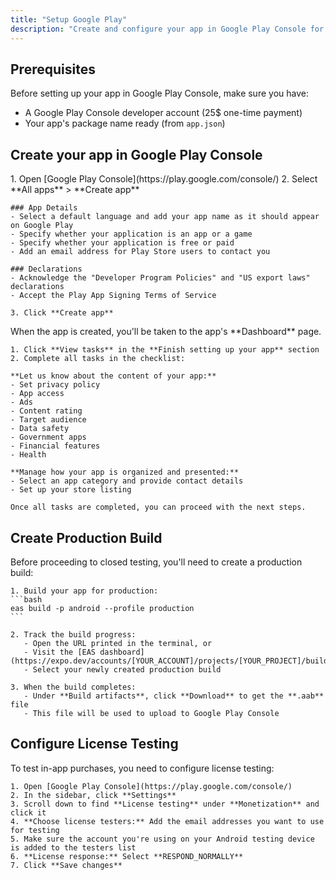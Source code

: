 ```yaml
---
title: "Setup Google Play"
description: "Create and configure your app in Google Play Console for in-app purchases"
---
```


## Prerequisites

Before setting up your app in Google Play Console, make sure you have:

- A Google Play Console developer account (25$ one-time payment)
- Your app's package name ready (from `app.json`)

## Create your app in Google Play Console

<Steps>
  <Step title="Create New App">
    1. Open [Google Play Console](https://play.google.com/console/)
    2. Select **All apps** > **Create app**
    
    ### App Details
    - Select a default language and add your app name as it should appear on Google Play
    - Specify whether your application is an app or a game
    - Specify whether your application is free or paid
    - Add an email address for Play Store users to contact you
    
    ### Declarations
    - Acknowledge the "Developer Program Policies" and "US export laws" declarations
    - Accept the Play App Signing Terms of Service
    
    3. Click **Create app**
  </Step>

  <Step title="Complete App Setup">
    When the app is created, you'll be taken to the app's **Dashboard** page.

    1. Click **View tasks** in the **Finish setting up your app** section
    2. Complete all tasks in the checklist:

    **Let us know about the content of your app:**
    - Set privacy policy
    - App access
    - Ads
    - Content rating
    - Target audience
    - Data safety
    - Government apps
    - Financial features
    - Health

    **Manage how your app is organized and presented:**
    - Select an app category and provide contact details
    - Set up your store listing

    Once all tasks are completed, you can proceed with the next steps.
  </Step>
</Steps>

## Create Production Build

<Steps>
  <Step title="Create EAS Production Build">
    Before proceeding to closed testing, you'll need to create a production build:
    
    1. Build your app for production:
    ```bash
    eas build -p android --profile production
    ```

    2. Track the build progress:
       - Open the URL printed in the terminal, or
       - Visit the [EAS dashboard](https://expo.dev/accounts/[YOUR_ACCOUNT]/projects/[YOUR_PROJECT]/builds)
       - Select your newly created production build

    3. When the build completes:
       - Under **Build artifacts**, click **Download** to get the **.aab** file
       - This file will be used to upload to Google Play Console
  </Step>
</Steps>

## Configure License Testing

<Steps>
  <Step title="Set Up License Testing">
    To test in-app purchases, you need to configure license testing:

    1. Open [Google Play Console](https://play.google.com/console/)
    2. In the sidebar, click **Settings**
    3. Scroll down to find **License testing** under **Monetization** and click it
    4. **Choose license testers:** Add the email addresses you want to use for testing
    5. Make sure the account you're using on your Android testing device is added to the testers list
    6. **License response:** Select **RESPOND_NORMALLY**
    7. Click **Save changes**
  </Step>
</Steps>

